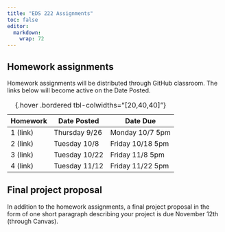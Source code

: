 ```yaml
---
title: "EDS 222 Assignments"
toc: false
editor: 
  markdown: 
    wrap: 72
---
```


## Homework assignments

Homework assignments will be distributed through GitHub classroom. The
links below will become active on the Date Posted.

| Homework | Date Posted   | Date Due         |
|----------|---------------|------------------|
| 1 (link) | Thursday 9/26 | Monday 10/7 5pm  |
| 2 (link) | Tuesday 10/8  | Friday 10/18 5pm |
| 3 (link) | Tuesday 10/22 | Friday 11/8 5pm  |
| 4 (link) | Tuesday 11/12 | Friday 11/22 5pm |
: {.hover .bordered tbl-colwidths="[20,40,40]"} 

## Final project proposal

In addition to the homework assignments, a final project proposal in the
form of one short paragraph describing your project is due November 12th
(through Canvas).
